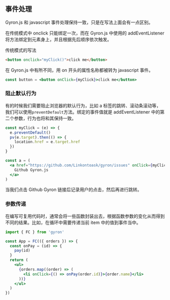 ## 事件处理

Gyron.js 和 javascript 事件处理保持一致，只是在写法上面会有一点区别。

在传统模式中 onclick 只能绑定一次，而在 Gyron.js 中使用的 addEventListener 将方法绑定到元素身上，并且根据先后顺序依次触发。

传统模式的写法

```html
<button onclick="myClick()">click me</button>
```

在 Gyron.js 中有所不同，用 on 开头的属性名称都被转为 javascript 事件。

```jsx
const button = <button onClick={myClick}>click me</button>
```

### 阻止默认行为

有的时候我们需要阻止浏览器的默认行为，比如 a 标签的跳转、滚动条滚动等，我们可以使用`preventDefault`方法。绑定的事件值就是 addEventListener 中的第二个参数，行为也将和其保持一致。

```jsx line=2
const myClick = (e) => {
  e.preventDefault()
  pv(e.target).then(() => {
    location.href = e.target.href
  })
}

const a = (
  <a href="https://github.com/Linkontoask/gyron/issues" onClick={myClick}>
    Github Gyron.js
  </a>
)
```

当我们点击 Github Gyron 链接后记录用户的点击，然后再进行跳转。

### 参数传递

在编写可复用代码时，通常会将一些函数封装出去，根据函数参数的变化从而得到不同的结果。比如，在循环中需要传递当前 item 中的值到事件当中。

```jsx line=10
import { FC } from 'gyron'

const App = FC(({ orders }) => {
  const onPay = (id) => {
    pay(id)
  }
  return (
    <ul>
      {orders.map((order) => (
        <li onClick={() => onPay(order.id)}>{order.name}</li>
      ))}
    </ul>
  )
})
```
